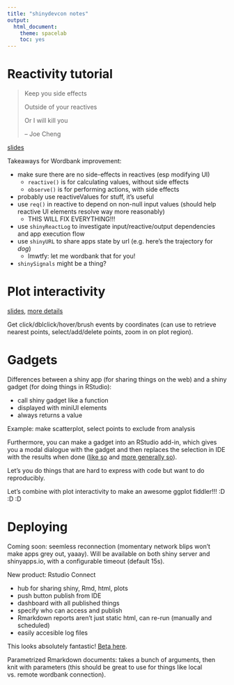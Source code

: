 ```yaml
---
title: "shinydevcon notes"
output: 
  html_document: 
    theme: spacelab
    toc: yes
---
```


# Reactivity tutorial

> Keep you side effects
> 
> Outside of your reactives
> 
> Or I will kill you
> 
> -- Joe Cheng

[slides](https://rawgit.com/rstudio/reactivity-tutorial/master/slides.html)

Takeaways for Wordbank improvement:

- make sure there are no side-effects in reactives (esp modifying UI)
    - `reactive()` is for calculating values, without side effects
    - `observe()` is for performing actions, with side effects
- probably use reactiveValues for stuff, it's useful
- use `req()` in reactive to depend on non-null input values (should help reactive UI elements resolve way more reasonably)
    - THIS WILL FIX EVERYTHING!!!
- use `shinyReactLog` to investigate input/reactive/output dependencies and app execution flow
- use `shinyURL` to share apps state by url (e.g. here's the trajectory for _dog_)
    - lmwtfy: let me wordbank that for you!
- `shinySignals` might be a thing?


# Plot interactivity

[slides](https://gist.github.com/wch/25a1c4ce8fc84022d3e7),
[more details](http://shiny.rstudio.com/articles/plot-interaction.html)

Get click/dblclick/hover/brush events by coordinates (can use to retrieve nearest points, select/add/delete points, zoom in on plot region).


# Gadgets

Differences between a shiny app (for sharing things on the web) and a shiny gadget (for doing things in RStudio):

- call shiny gadget like a function
- displayed with miniUI elements
- always returns a value

Example: make scatterplot, select points to exclude from analysis

Furthermore, you can make a gadget into an RStudio add-in, which gives you a modal dialogue with the gadget and then replaces the selection in IDE with the results when done ([like so](https://github.com/hadley/hadladdin) and [more generally so](https://rstudio.github.io/rstudioaddins/)).

Let's you do things that are hard to express with code but want to do reproducibly.

Let's combine with plot interactivity to make an awesome ggplot fiddler!!! :D :D :D


# Deploying

Coming soon: seemless reconnection (momentary network blips won't make apps grey out, yaaay). Will be available on both shiny server and shinyapps.io, with a configurable timeout (default 15s).

New product: Rstudio Connect

  - hub for sharing shiny, Rmd, html, plots
  - push button publish from IDE
  - dashboard with all published things
  - specify who can access and publish
  - Rmarkdown reports aren't just static html, can re-run (manually and scheduled)
  - easily accesible log files
  
This looks absolutely fantastic! [Beta here](beta.rstudioconnect.com).

Parametrized Rmarkdown documents: takes a bunch of arguments, then knit with parameters (this should be great to use for things like local vs. remote wordbank connection).



